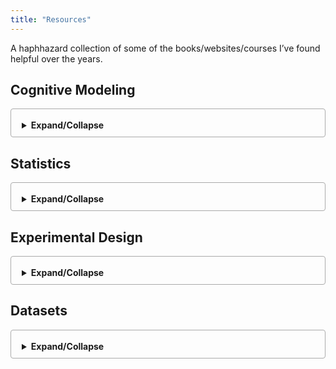 ```yaml
---
title: "Resources"
---
```


A haphhazard collection of some of the books/websites/courses I've found helpful over the years. 



<style>
details > summary {
  padding: 10px;
  cursor: pointer;
  /* color: navy; */
}

details > summary::-webkit-details-marker {
  display: none;
}

details {
  border: 1px solid #aaa;
  border-radius: 4px;
  padding: 0.5em 0.5em 0;
}
</style>




## Cognitive Modeling

<details>
<summary><b>Expand/Collapse</b></summary>

- [Farrell & Lewandowsky's Computational Modeling of Cognition and Behavior](https://psy-farrell.github.io/computational-modelling/)
- [An Introduction to Bayesian Data Analysis for Cognitive Science](https://vasishth.github.io/bayescogsci/book/)
- [Modelling Cognitive Processes](https://yxlin.github.io/)
- [COSMOS workshop](https://cosmos-konstanz.github.io/materials/)
- [Randy O'Reily's Youtube Channel](https://www.youtube.com/c/RandallOReilly/videos)
- [MIT Center For Minds and Machines](https://www.youtube.com/c/MITCBMM/videos)
- [CMP Lab Video Series on Mathematical Psychology](https://www.youtube.com/channel/UChQucsNNsryDVOoawPZeZBw/videos)
- [Catlearn - Cognitive Modeling package for R](https://github.com/ajwills72/catlearn)

</details>


## Statistics
<details>
<summary><b>Expand/Collapse</b></summary>

### Statistics For Psychology

- [StatsThinking21](https://statsthinking21.github.io/statsthinking21-R-site/)
- [RMInr](https://ajwills72.github.io/rminr/)
- [R for Psych](https://glennwilliams.me/r4psych/)
- [From Cattell to Rpsych](https://www.sas.upenn.edu/~baron/from_cattell/rpsych/rpsych.html)
- [Learning Statistics with R](https://learningstatisticswithr.com/)
- [PsyTeachR](https://psyteachr.github.io/)
- [Rpsychologist Viz](https://rpsychologist.com/viz)

</details>

## Experimental Design

<details>
<summary><b>Expand/Collapse</b></summary>

- [Experimentology Book](https://langcog.github.io/experimentology/index.html)
- [Programming For Psychologists by Matt Crump](https://crumplab.com/programmingforpsych/)

</details>

## Datasets

<details>
<summary><b>Expand/Collapse</b></summary>

- [GitHub](https://github.com/)
- [OSF](https://osf.io/)
- [Zenodo](https://zenodo.org)
- [Figshare](https://figshare.com)
- [Mendeley Data](https://data.mendeley.com/)
- [OpenNeuro](https://openneuro.org)
- [Datadryad](https://datadryad.org/stash/)
- [Google Dataset Search](https://datasetsearch.research.google.com/)
- [Journal of Open Psychology Data](https://openpsychologydata.metajnl.com/)
- [Open Psychometrics](https://openpsychometrics.org/_rawdata/)
- [Code Ocean](https://codeocean.com/)
- [Bitbucket](https://bitbucket.org/product/)
- [Princeton Dataspace](https://dataspace.princeton.edu)
- [KiltHub](https://kilthub.cmu.edu)
- [Papers With Code (Datasets)](https://paperswithcode.com/datasets?q=neuro&v=lst&o=match)

</details>
